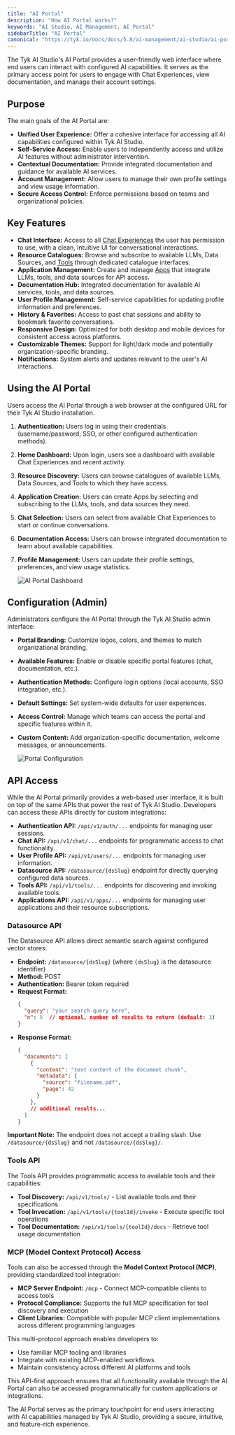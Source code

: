 ```yaml
---
title: "AI Portal"
description: "How AI Portal works?"
keywords: "AI Studio, AI Management, AI Portal"
sidebarTitle: "AI Portal"
canonical: "https://tyk.io/docs/docs/5.8/ai-management/ai-studio/ai-portal"
---
```


The Tyk AI Studio's AI Portal provides a user-friendly web interface where end users can interact with configured AI capabilities. It serves as the primary access point for users to engage with Chat Experiences, view documentation, and manage their account settings.

## Purpose

The main goals of the AI Portal are:

*   **Unified User Experience:** Offer a cohesive interface for accessing all AI capabilities configured within Tyk AI Studio.
*   **Self-Service Access:** Enable users to independently access and utilize AI features without administrator intervention.
*   **Contextual Documentation:** Provide integrated documentation and guidance for available AI services.
*   **Account Management:** Allow users to manage their own profile settings and view usage information.
*   **Secure Access Control:** Enforce permissions based on teams and organizational policies.

## Key Features

*   **Chat Interface:** Access to all [Chat Experiences](/docs/5.8/ai-management/ai-studio/chat-interface) the user has permission to use, with a clean, intuitive UI for conversational interactions.
*   **Resource Catalogues:** Browse and subscribe to available LLMs, Data Sources, and [Tools](/docs/5.8/ai-management/ai-studio/tools) through dedicated catalogue interfaces.
*   **Application Management:** Create and manage [Apps](/docs/5.8/ai-management/ai-studio/apps) that integrate LLMs, tools, and data sources for API access.
*   **Documentation Hub:** Integrated documentation for available AI services, tools, and data sources.
*   **User Profile Management:** Self-service capabilities for updating profile information and preferences.
*   **History & Favorites:** Access to past chat sessions and ability to bookmark favorite conversations.
*   **Responsive Design:** Optimized for both desktop and mobile devices for consistent access across platforms.
*   **Customizable Themes:** Support for light/dark mode and potentially organization-specific branding.
*   **Notifications:** System alerts and updates relevant to the user's AI interactions.

## Using the AI Portal

Users access the AI Portal through a web browser at the configured URL for their Tyk AI Studio installation.

1.  **Authentication:** Users log in using their credentials (username/password, SSO, or other configured authentication methods).
2.  **Home Dashboard:** Upon login, users see a dashboard with available Chat Experiences and recent activity.
3.  **Resource Discovery:** Users can browse catalogues of available LLMs, Data Sources, and Tools to which they have access.
4.  **Application Creation:** Users can create Apps by selecting and subscribing to the LLMs, tools, and data sources they need.
5.  **Chat Selection:** Users can select from available Chat Experiences to start or continue conversations.
6.  **Documentation Access:** Users can browse integrated documentation to learn about available capabilities.
7.  **Profile Management:** Users can update their profile settings, preferences, and view usage statistics.

    <img src="/img/ai-management/ai-portal-dashboard.png" alt="AI Portal Dashboard" />

## Configuration (Admin)

Administrators configure the AI Portal through the Tyk AI Studio admin interface:

*   **Portal Branding:** Customize logos, colors, and themes to match organizational branding.
*   **Available Features:** Enable or disable specific portal features (chat, documentation, etc.).
*   **Authentication Methods:** Configure login options (local accounts, SSO integration, etc.).
*   **Default Settings:** Set system-wide defaults for user experiences.
*   **Access Control:** Manage which teams can access the portal and specific features within it.
*   **Custom Content:** Add organization-specific documentation, welcome messages, or announcements.

    <img src="/img/ai-management/ai-portal-configuration.png" alt="Portal Configuration" />

## API Access

While the AI Portal primarily provides a web-based user interface, it is built on top of the same APIs that power the rest of Tyk AI Studio. Developers can access these APIs directly for custom integrations:

*   **Authentication API:** `/api/v1/auth/...` endpoints for managing user sessions.
*   **Chat API:** `/api/v1/chat/...` endpoints for programmatic access to chat functionality.
*   **User Profile API:** `/api/v1/users/...` endpoints for managing user information.
*   **Datasource API:** `/datasource/{dsSlug}` endpoint for directly querying configured data sources.
*   **Tools API:** `/api/v1/tools/...` endpoints for discovering and invoking available tools.
*   **Applications API:** `/api/v1/apps/...` endpoints for managing user applications and their resource subscriptions.

### Datasource API

The Datasource API allows direct semantic search against configured vector stores:

*   **Endpoint:** `/datasource/{dsSlug}` (where `{dsSlug}` is the datasource identifier)
*   **Method:** POST
*   **Authentication:** Bearer token required
*   **Request Format:**
    ```json
    {
      "query": "your search query here",
      "n": 5  // optional, number of results to return (default: 3)
    }
    ```
*   **Response Format:**
    ```json
    {
      "documents": [
        {
          "content": "text content of the document chunk",
          "metadata": {
            "source": "filename.pdf",
            "page": 42
          }
        },
        // additional results...
      ]
    }
    ```

**Important Note:** The endpoint does not accept a trailing slash. Use `/datasource/{dsSlug}` and not `/datasource/{dsSlug}/`.

### Tools API

The Tools API provides programmatic access to available tools and their capabilities:

*   **Tool Discovery:** `/api/v1/tools/` - List available tools and their specifications
*   **Tool Invocation:** `/api/v1/tools/{toolId}/invoke` - Execute specific tool operations
*   **Tool Documentation:** `/api/v1/tools/{toolId}/docs` - Retrieve tool usage documentation

### MCP (Model Context Protocol) Access

Tools can also be accessed through the **Model Context Protocol (MCP)**, providing standardized tool integration:

*   **MCP Server Endpoint:** `/mcp` - Connect MCP-compatible clients to access tools
*   **Protocol Compliance:** Supports the full MCP specification for tool discovery and execution
*   **Client Libraries:** Compatible with popular MCP client implementations across different programming languages

This multi-protocol approach enables developers to:
*   Use familiar MCP tooling and libraries
*   Integrate with existing MCP-enabled workflows
*   Maintain consistency across different AI platforms and tools

This API-first approach ensures that all functionality available through the AI Portal can also be accessed programmatically for custom applications or integrations.

The AI Portal serves as the primary touchpoint for end users interacting with AI capabilities managed by Tyk AI Studio, providing a secure, intuitive, and feature-rich experience.
